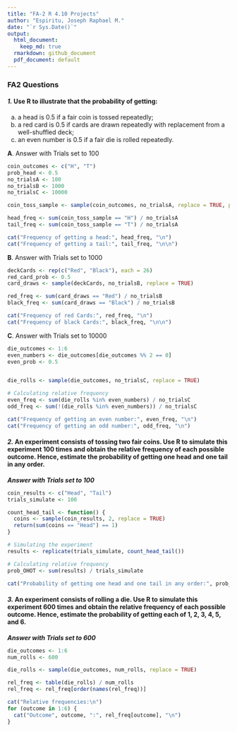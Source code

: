 ---
title: "FA-2 R 4.10 Projects"
author: "Espiritu, Joseph Raphael M."
date: "`r Sys.Date()`"
output:
  html_document:
    keep_md: true
  rmarkdown: github_document
  pdf_document: default
---

### **FA2 Questions**

#### ***1.*** Use R to illustrate that the probability of getting:

(a) a head is 0.5 if a fair coin is tossed repeatedly;
(b) a red card is 0.5 if cards are drawn repeatedly with replacement from a well-shuffled deck;
(c) an even number is 0.5 if a fair die is rolled repeatedly.


**A**. Answer with Trials set to 100
```` {r echo = TRUE}
coin_outcomes <- c("H", "T")
prob_head <- 0.5
no_trialsA <- 100
no_trialsB <- 1000
no_trialsC <- 10000

coin_toss_sample <- sample(coin_outcomes, no_trialsA, replace = TRUE, prob = c(prob_head, 1 - prob_head))

head_freq <- sum(coin_toss_sample == "H") / no_trialsA
tail_freq <- sum(coin_toss_sample == "T") / no_trialsA

cat("Frequency of getting a head:", head_freq, "\n")
cat("Frequency of getting a tail:", tail_freq, "\n\n")
````


**B**. Answer with Trials set to 1000
    
```` {r echo = TRUE}
deckCards <- rep(c("Red", "Black"), each = 26)
red_card_prob <- 0.5
card_draws <- sample(deckCards, no_trialsB, replace = TRUE)

red_freq <- sum(card_draws == "Red") / no_trialsB
black_freq <- sum(card_draws == "Black") / no_trialsB

cat("Frequency of red Cards:", red_freq, "\n")
cat("Frequency of black Cards:", black_freq, "\n\n")
````

**C**. Answer with Trials set to 10000

```` {r echo = TRUE}
die_outcomes <- 1:6
even_numbers <- die_outcomes[die_outcomes %% 2 == 0]
even_prob <- 0.5


die_rolls <- sample(die_outcomes, no_trialsC, replace = TRUE)

# Calculating relative frequency
even_freq <- sum(die_rolls %in% even_numbers) / no_trialsC
odd_freq <- sum(!(die_rolls %in% even_numbers)) / no_trialsC

cat("Frequency of getting an even number:", even_freq, "\n")
cat("Frequency of getting an odd number:", odd_freq, "\n")
````

#### ***2.*** An experiment consists of tossing two fair coins. Use R to simulate this experiment 100 times and obtain the relative frequency of each possible outcome. Hence, estimate the probability of getting one head and one tail in any order.

***Answer with Trials set to 100***
```` {r echo = TRUE}
coin_results <- c("Head", "Tail")
trials_simulate <- 100

count_head_tail <- function() {
  coins <- sample(coin_results, 2, replace = TRUE)
  return(sum(coins == "Head") == 1)
}

# Simulating the experiment
results <- replicate(trials_simulate, count_head_tail())

# Calculating relative frequency
prob_OHOT <- sum(results) / trials_simulate

cat("Probability of getting one head and one tail in any order:", prob_OHOT, "\n")
````

#### ***3.*** An experiment consists of rolling a die. Use R to simulate this experiment 600 times and obtain the relative frequency of each possible outcome. Hence, estimate the probability of getting each of 1, 2, 3, 4, 5, and 6.

***Answer with Trials set to 600***
```` {r echo = TRUE}
die_outcomes <- 1:6
num_rolls <- 600

die_rolls <- sample(die_outcomes, num_rolls, replace = TRUE)

rel_freq <- table(die_rolls) / num_rolls
rel_freq <- rel_freq[order(names(rel_freq))]

cat("Relative frequencies:\n")
for (outcome in 1:6) {
  cat("Outcome", outcome, ":", rel_freq[outcome], "\n")
}
````
